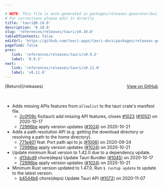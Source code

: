 ```yaml
---

# NOTE: This file is auto-generated in packages/releases-generator/build.ts
# For corrections please edit it directly
title: 'tauri@0.10.0'
description: '0.10.0'
slug: 'references/releases/tauri/v0.10.0'
tableOfContents: false
editUrl: 'https://github.com/tauri-apps/tauri-docs/packages/releases-generator/build.ts'
pagefind: false
prev:
   link: 'references/releases/tauri/v0.9.2'
   label: '0.9.2'
next:
   link: 'references/releases/tauri/v0.11.0'
   label: 'v0.11.0'
---
```


			

<ReleaseSidebar slug="references/releases/tauri"  packageName="tauri" />

<div style="margin-bottom:3rem; display: flex; justify-content: space-between; align-items: center"><span>[Return](/releases)</span><span><a href="https://github.com/tauri-apps/tauri/releases/tag/tauri-v0.10.0">View on GitHub</a></span></div>

- Adds missing APIs features from `allowlist` to the tauri crate&#39;s manifest file.
  - [2c0f09c](https://www.github.com/tauri-apps/tauri/commit/2c0f09c85c8a60c2fa304fb25174d5020663f0d7) fix(tauri) add missing API features, closes [#1023](https://www.github.com/tauri-apps/tauri/pull/1023) ([#1052](https://www.github.com/tauri-apps/tauri/pull/1052)) on 2020-10-17
  - [72996be](https://www.github.com/tauri-apps/tauri/commit/72996be1bd3eb878c4cf30bfec79058071c26d7a) apply version updates ([#1024](https://www.github.com/tauri-apps/tauri/pull/1024)) on 2020-10-21
- Adds a path resolution API (e.g. getting the download directory or resolving a path to the home directory).
  - [771e401](https://www.github.com/tauri-apps/tauri/commit/771e4019b8cfd1973015ffa632c9d6c6b82c5657) feat: Port path api to js ([#1006](https://www.github.com/tauri-apps/tauri/pull/1006)) on 2020-09-24
  - [72996be](https://www.github.com/tauri-apps/tauri/commit/72996be1bd3eb878c4cf30bfec79058071c26d7a) apply version updates ([#1024](https://www.github.com/tauri-apps/tauri/pull/1024)) on 2020-10-21
- Update minimum Rust version to 1.42.0 due to a dependency update.
  - [d13dcd9](https://www.github.com/tauri-apps/tauri/commit/d13dcd9fd8d30b1db147a78cecb878e924382274) chore(deps) Update Tauri Bundler ([#1045](https://www.github.com/tauri-apps/tauri/pull/1045)) on 2020-10-17
  - [72996be](https://www.github.com/tauri-apps/tauri/commit/72996be1bd3eb878c4cf30bfec79058071c26d7a) apply version updates ([#1024](https://www.github.com/tauri-apps/tauri/pull/1024)) on 2020-10-21
- Minimum Rust version updated to 1.47.0. Run `$ rustup update` to update to the latest version.
  - [b4544b6](https://www.github.com/tauri-apps/tauri/commit/b4544b63f268dc6f3f47a4bfbad5d72cceee8698) chore(deps) Update Tauri API ([#1072](https://www.github.com/tauri-apps/tauri/pull/1072)) on 2020-11-07

